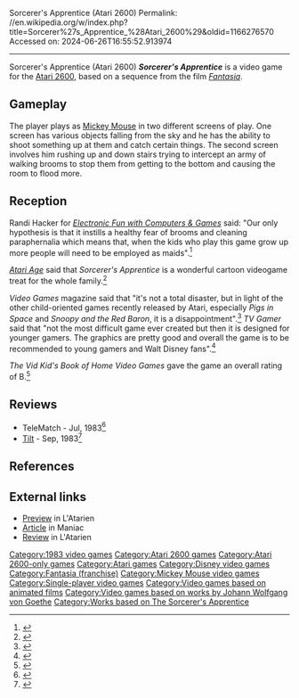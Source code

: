 Sorcerer's Apprentice (Atari 2600)
Permalink: //en.wikipedia.org/w/index.php?title=Sorcerer%27s_Apprentice_%28Atari_2600%29&oldid=1166276570
Accessed on: 2024-06-26T16:55:52.913974



------
Sorcerer's Apprentice (Atari 2600)
{{More citations needed|date=September 2012}}
{{Infobox video game
|title = Sorcerer's Apprentice
|image = Sorcerer's Apprentice 2600 box art.jpg
|caption = 
|developer = [[Atari, Inc.]]
|publisher = [[Atari, Inc.]]
|designer = Peter Niday
|programmer = Peter Niday
|composer = Robert Vieira
|released = 1983
|genre = [[Tower defense]]
|modes = [[Single-player]]
|series = ''[[Fantasia (franchise)|Fantasia]]''
|platforms = [[Atari 2600]]
}}
'''''Sorcerer's Apprentice''''' is a video game for the [[Atari 2600]], based on a sequence from the film ''[[Fantasia (1940 film)|Fantasia]]''.

==Gameplay==
The player plays as [[Mickey Mouse]] in two different screens of play. One screen has various objects falling from the sky and he has the ability to shoot something up at them and catch certain things. The second screen involves him rushing up and down stairs trying to intercept an army of walking brooms to stop them from getting to the bottom and causing the room to flood more.

==Reception==
Randi Hacker for ''[[Electronic Fun with Computers & Games]]'' said: "Our only hypothesis is that it instills a healthy fear of brooms and cleaning paraphernalia which means that, when the kids who play this game grow up more people will need to be employed as maids".<ref>{{Cite journal|author=Randi Hacker|url=https://archive.org/details/Electronic_Fun_with_Computer_Games_Vol_02_No_02_1983-12_Fun_Games_Publishing_US|title=Sorcerer's Apprentice review|journal=[[Electronic Fun with Computers & Games]] |volume=2 |number=2 |date=December 12, 1983|page=[https://archive.org/details/Electronic_Fun_with_Computer_Games_Vol_02_No_02_1983-12_Fun_Games_Publishing_US/page/n55/ 34]|via=Internet Archive}}</ref>

''[[Atari Age]]'' said that ''Sorcerer's Apprentice'' is a wonderful cartoon videogame treat for the whole family.<ref>{{Cite web|url=https://archive.org/details/atariage-2-3|title=Atari Age Volume 2 Number 3|via=Internet Archive}}</ref>

''Video Games'' magazine said that "it's not a total disaster, but in light of the other child-oriented games recently released by Atari, especially ''Pigs in Space'' and ''Snoopy and the Red Baron'', it is a disappointment".<ref>{{Cite web|url=https://archive.org/details/Video_Games_Volume_2_Number_08_1984-05_Pumpkin_Press_US|title=Video Games - Volume 2 Number 08 (1984-05)(Pumpkin Press)(US)|date=May 12, 1984|via=Internet Archive}}</ref>
''TV Gamer'' said that "not the most difficult game ever created but then it is designed for younger gamers. The graphics are pretty good and overall the game is to be recommended to young gamers and Walt Disney fans".<ref>{{Cite web|url=https://archive.org/details/TV_Gamer_1983-09_Boytonbrook_GB|title=TV Gamer (1983-09)(Boytonbrook)(GB)|date=September 12, 1983|via=Internet Archive}}</ref>

''The Vid Kid's Book of Home Video Games'' gave the game an overall rating of B.<ref>{{Cite web|url=https://archive.org/details/VidKidsBookOfHomeVideoGamesRawsonStovall1984|title=The Vid Kid's Book of Home Video Games|first=Rawson|last=Stovall|date=September 12, 1984|via=Internet Archive}}</ref>

==Reviews==
*TeleMatch - Jul, 1983<ref>{{Cite web|url=https://archive.org/details/TeleMatch.N05.1983.08-KCz.pdf|title=TeleMatch.N05.1983.08|publisher=TeleMatch Verlag|via=Internet Archive}}</ref>
*[[Tilt (French magazine)|Tilt]] - Sep, 1983<ref>{{Cite web|url=https://archive.org/details/Tilt007|title=Tilt 007|date=September 12, 1983|via=Internet Archive}}</ref>

==References==
{{reflist}}

==External links==
*[https://archive.org/details/LAtarien_00_October_1983_Fr/page/n7/mode/2up?q=apprentice Preview] in L'Atarien
*[https://archive.org/details/MANIAC.N012.1994.10/page/n23/mode/2up?q=apprentice Article] in Maniac
*[https://archive.org/details/LAtarien_01_December_1983_Fr/page/n7/mode/2up?q=apprentice Review] in L'Atarien

{{Disney's Fantasia}}
{{Mickey Mouse games}}

[[Category:1983 video games]]
[[Category:Atari 2600 games]]
[[Category:Atari 2600-only games]]
[[Category:Atari games]]
[[Category:Disney video games]]
[[Category:Fantasia (franchise)]]
[[Category:Mickey Mouse video games]]
[[Category:Single-player video games]]
[[Category:Video games based on animated films]]
[[Category:Video games based on works by Johann Wolfgang von Goethe]]
[[Category:Works based on The Sorcerer's Apprentice]]
{{italic title}}